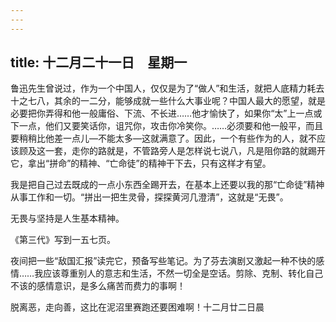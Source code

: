 ```yaml
---
---
---
```

title: 十二月二十一日　星期一
---




鲁迅先生曾说过，作为一个中国人，仅仅是为了“做人”和生活，就把人底精力耗去十之七八，其余的一二分，能够成就一些什么大事业呢？中国人最大的愿望，就是必要把你弄得和他一般庸俗、下流、不长进……他才愉快了，如果你“太”上一点或下一点，他们又要笑话你，诅咒你，攻击你冷笑你。……必须要和他一般平，而且要稍稍比他差一点儿―不能太多―这就满意了。因此，一个有些作为的人，就不应该顾及这一套，走你的路就是，不管路旁人是怎样说七说八，凡是阻你路的就踢开它，拿出“拼命”的精神、“亡命徒”的精神干下去，只有这样才有望。

我是把自己过去既成的一点小东西全踢开去，在基本上还要以我的那“亡命徒”精神从事工作和一切。“拼出一把生灵骨，探探黄河几澄清”，这就是“无畏”。

无畏与坚持是人生基本精神。

《第三代》写到一五七页。

夜间把一些“敌国汇报”读完它，预备写些笔记。为了芬去演剧又激起一种不快的感情……我应该尊重别人的意志和生活，不然一切全是空话。剪除、克制、转化自己不该的感情意识，是多么痛苦而费力的事啊！

脱离恶，走向善，这比在泥沼里赛跑还要困难啊！十二月廿二日晨